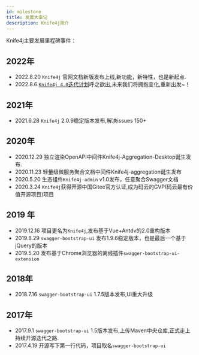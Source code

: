 ```yaml
---
id: milestone
title: 发展大事记
description: Knife4j简介
---
```



Knife4j主要发展里程碑事件：

## 2022年

- 2022.8.20 `Knife4j` 官网文档新版发布上线,新功能，新特性，也是新起点.
- 2022.8.6 [`Knife4j 4.0`迭代计划](https://gitee.com/xiaoym/knife4j/issues/I5LIQZ)呼之欲出,未来我们将拥抱变化,重新出发~！

## 2021年

- 2021.6.28 `Knife4j` 2.0.9稳定版本发布,解决issues 150+

## 2020年

- 2020.12.29 独立渲染OpenAPI中间件Knife4j-Aggregation-Desktop诞生发布.
- 2020.11.23 轻量级微服务聚合文档中间件Knife4j-aggregation诞生发布
- 2020.5.20 生态组件`Knife4j-admin` v1.0发布，任意聚合Swagger文档
- 2020.3.24 `Knife4j`获得开源中国Gitee官方认证,成为码云的GVP(码云最有价值开源项目)项目

## 2019 年

- 2019.12.16 项目更名为`Knife4j`,发布基于Vue+Antdv的2.0重构版本
- 2019.8.29 `swagger-bootstrap-ui` 发布1.9.6稳定版本，也是最后一个基于jQuery的版本
- 2019.5.20 发布基于Chrome浏览器的离线插件`swagger-bootstrap-ui-extension`

## 2018年

- 2018.7.16 `swagger-bootstrap-ui` 1.7.5版本发布,Ui重大升级

## 2017年

- 2017.9.1 `swagger-bootstrap-ui` 1.5版本发布,上传Maven中央仓库,正式走上持续开源迭代之路.
- 2017.4.19 开源写下第一行代码，项目取名`swagger-bootstrap-ui`